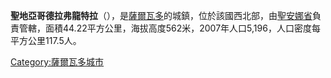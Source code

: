 '''聖地亞哥德拉弗龍特拉'''（{{lang-es|Santiago de la Frontera}}），是[[薩爾瓦多|薩爾瓦多]]的城鎮，位於該國西北部，由[[聖安娜省|聖安娜省]]負責管轄，面積44.22平方公里，海拔高度562米，2007年人口5,196，人口密度每平方公里117.5人。

{{coord|14|11|N|89|36|W|source:itwiki_region:SV|display=title}}

{{ElSalvador-geo-stub}}
[[Category:薩爾瓦多城市|Category:薩爾瓦多城市]]